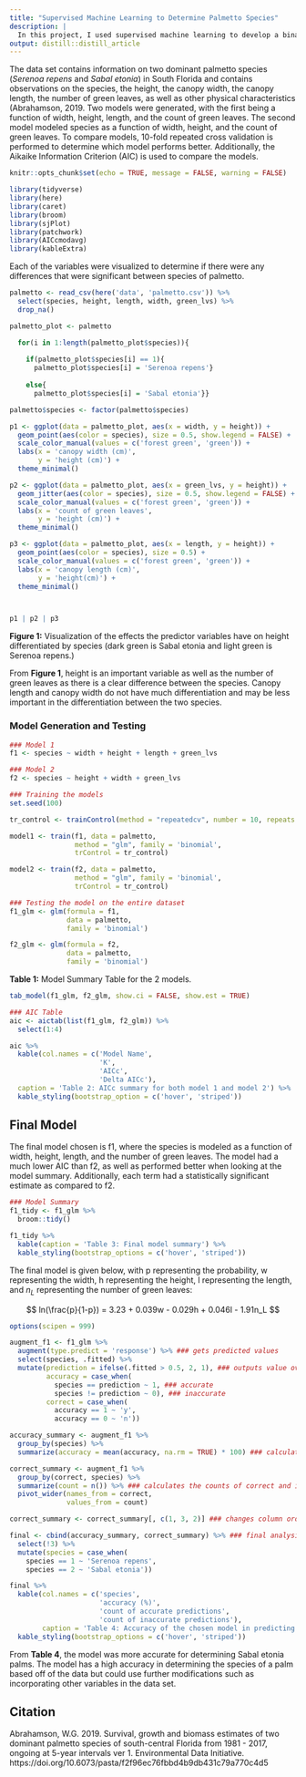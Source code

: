 ```yaml
---
title: "Supervised Machine Learning to Determine Palmetto Species"
description: |
  In this project, I used supervised machine learning to develop a binary logistic regression model that would determine the species of Palmetto Palms commonly found in Florida. Different variables were used in the model and they were compared at the end of the analysis.
output: distill::distill_article
---
```


The data set contains information on two dominant palmetto species (*Serenoa repens* and *Sabal etonia*) in South Florida and contains observations on the species, the height, the canopy width, the canopy length, the number of green leaves, as well as other physical characteristics (Abrahamson, 2019. Two models were generated, with the first being a function of width, height, length, and the count of green leaves. The second model modeled species as a function of width, height, and the count of green leaves. To compare models, 10-fold repeated cross validation is performed to determine which model performs better. Additionally, the Aikaike Information Criterion (AIC) is used to compare the models. 
 
```r
knitr::opts_chunk$set(echo = TRUE, message = FALSE, warning = FALSE) 

library(tidyverse)
library(here)
library(caret)
library(broom)
library(sjPlot)
library(patchwork)
library(AICcmodavg)
library(kableExtra)
```



Each of the variables were visualized to determine if there were any differences that were significant between species of palmetto.

```r
palmetto <- read_csv(here('data', 'palmetto.csv')) %>% 
  select(species, height, length, width, green_lvs) %>% 
  drop_na() 

palmetto_plot <- palmetto 

  for(i in 1:length(palmetto_plot$species)){
    
    if(palmetto_plot$species[i] == 1){
      palmetto_plot$species[i] = 'Serenoa repens'}
    
    else{
      palmetto_plot$species[i] = 'Sabal etonia'}}

palmetto$species <- factor(palmetto$species)
```

```r
p1 <- ggplot(data = palmetto_plot, aes(x = width, y = height)) +
  geom_point(aes(color = species), size = 0.5, show.legend = FALSE) +
  scale_color_manual(values = c('forest green', 'green')) +
  labs(x = 'canopy width (cm)',
       y = 'height (cm)') +
  theme_minimal()

p2 <- ggplot(data = palmetto_plot, aes(x = green_lvs, y = height)) +
  geom_jitter(aes(color = species), size = 0.5, show.legend = FALSE) +
  scale_color_manual(values = c('forest green', 'green')) +
  labs(x = 'count of green leaves',
       y = 'height (cm)') +
  theme_minimal()

p3 <- ggplot(data = palmetto_plot, aes(x = length, y = height)) +
  geom_point(aes(color = species), size = 0.5) +
  scale_color_manual(values = c('forest green', 'green')) +
  labs(x = 'canopy length (cm)',
       y = 'height(cm)') +
  theme_minimal()



p1 | p2 | p3
```


**Figure 1:** Visualization of the effects the predictor variables have on height differentiated by species (dark green is Sabal etonia and light green is Serenoa repens.)

From **Figure 1**, height is an important variable as well as the number of green leaves as there is a clear difference between the species. Canopy length and canopy width do not have much differentiation and may be less important in the differentiation between the two species. 

### Model Generation and Testing
```r
### Model 1
f1 <- species ~ width + height + length + green_lvs

### Model 2
f2 <- species ~ height + width + green_lvs
```


```r
### Training the models
set.seed(100)

tr_control <- trainControl(method = "repeatedcv", number = 10, repeats = 10)

model1 <- train(f1, data = palmetto,
                method = "glm", family = 'binomial',
                trControl = tr_control)

model2 <- train(f2, data = palmetto,
                method = "glm", family = 'binomial',
                trControl = tr_control)
```

```r
### Testing the model on the entire dataset
f1_glm <- glm(formula = f1,
              data = palmetto,
              family = 'binomial')

f2_glm <- glm(formula = f2,
              data = palmetto,
              family = 'binomial')
```

**Table 1:** Model Summary Table for the 2 models.

```r
tab_model(f1_glm, f2_glm, show.ci = FALSE, show.est = TRUE)
```

```r
### AIC Table
aic <- aictab(list(f1_glm, f2_glm)) %>% 
  select(1:4) 

aic %>% 
  kable(col.names = c('Model Name',
                      'K',
                      'AICc',
                      'Delta AICc'),
  caption = 'Table 2: AICc summary for both model 1 and model 2') %>% 
  kable_styling(bootstrap_option = c('hover', 'striped'))
```



## Final Model 

The final model chosen is f1, where the species is modeled as a function of width, height, length, and the number of green leaves. The model had a much lower AIC than f2, as well as performed better when looking at the model summary. Additionally, each term had a statistically significant estimate as compared to f2.

```r
### Model Summary 
f1_tidy <- f1_glm %>% 
  broom::tidy() 

f1_tidy %>% 
  kable(caption = 'Table 3: Final model summary') %>% 
  kable_styling(bootstrap_options = c('hover', 'striped'))
```

The final model is given below, with p representing the probability, w representing the width, h representing the height, l representing the length, and $n_L$ representing the number of green leaves:

$$
ln(\frac{p}{1-p}) = 3.23 + 0.039w - 0.029h + 0.046l - 1.91n_L
$$

```r
options(scipen = 999)

augment_f1 <- f1_glm %>% 
  augment(type.predict = 'response') %>% ### gets predicted values
  select(species, .fitted) %>% 
  mutate(prediction = ifelse(.fitted > 0.5, 2, 1), ### outputs value over .5 as "2"
         accuracy = case_when(
           species == prediction ~ 1, ### accurate
           species != prediction ~ 0), ### inaccurate
         correct = case_when(
           accuracy == 1 ~ 'y',
           accuracy == 0 ~ 'n'))

accuracy_summary <- augment_f1 %>% 
  group_by(species) %>% 
  summarize(accuracy = mean(accuracy, na.rm = TRUE) * 100) ### calculates accuracy as a percentage

correct_summary <- augment_f1 %>% 
  group_by(correct, species) %>%  
  summarize(count = n()) %>% ### calculates the counts of correct and incorrect guesses
  pivot_wider(names_from = correct,
              values_from = count) 

correct_summary <- correct_summary[, c(1, 3, 2)] ### changes column order

final <- cbind(accuracy_summary, correct_summary) %>% ### final analysis table
  select(!3) %>% 
  mutate(species = case_when(
    species == 1 ~ 'Serenoa repens',
    species == 2 ~ 'Sabal etonia'))

final %>% 
  kable(col.names = c('species',
                      'accuracy (%)',
                      'count of accurate predictions',
                      'count of inaccurate predictions'),
        caption = 'Table 4: Accuracy of the chosen model in predicting palm species') %>% 
  kable_styling(bootstrap_options = c('hover', 'striped'))
```

From **Table 4**, the model was more accurate for determining Sabal etonia palms. The model has a high accuracy in determining the species of a palm based off of the data but could use further modifications such as incorporating other variables in the data set. 

## Citation

Abrahamson, W.G. 2019. Survival, growth and biomass estimates of two dominant palmetto species of south-central Florida from 1981 - 2017, ongoing at 5-year intervals ver 1. Environmental Data Initiative. https://doi.org/10.6073/pasta/f2f96ec76fbbd4b9db431c79a770c4d5






